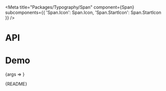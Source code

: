 
<Meta
  title="Packages/Typography/Span"
  component={Span}
  subcomponents={{ 'Span.Icon': Span.Icon, 'Span.StartIcon': Span.StartIcon }}
/>

# API

<ArgsTable />

# Demo

<Canvas>
  <Story
    name="Span"
    args={{ children: 'Text', hasIcon: false, hasStartIcon: false }}
    argTypes={{
      hue: { control: 'color' },
      tag: { control: 'text' },
      hasIcon: { name: 'Span.Icon', table: { category: 'Story' } },
      hasStartIcon: { name: 'Span.StartIcon', table: { category: 'Story' } }
    }}
  >
    {args => <SpanStory {...args} />}
  </Story>
</Canvas>

<Markdown>{README}</Markdown>
